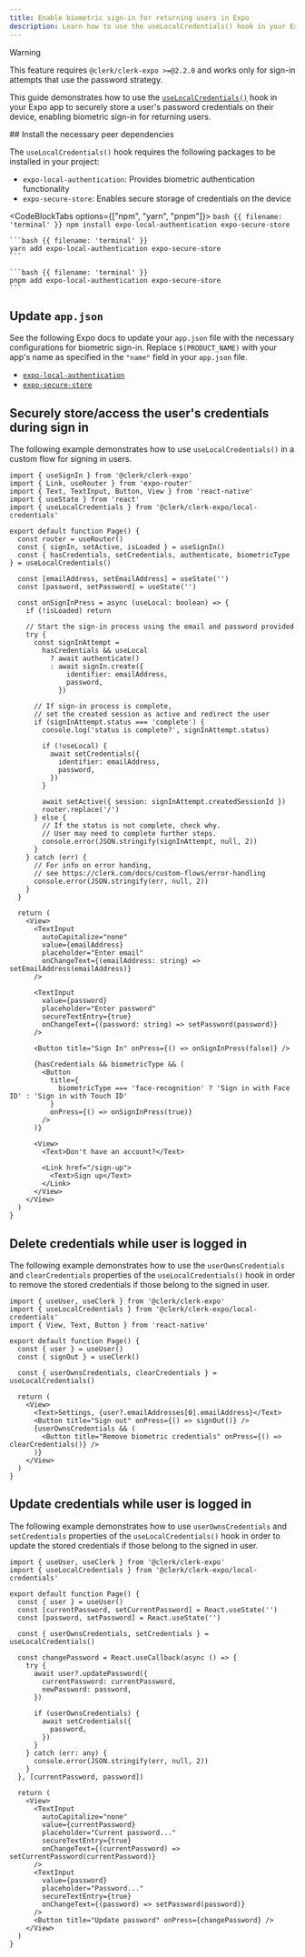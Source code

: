 ```yaml
---
title: Enable biometric sign-in for returning users in Expo
description: Learn how to use the useLocalCredentials() hook in your Expo app to enable biometric sign-ins for returning users.
---
```


> [!WARNING]
> This feature requires `@clerk/clerk-expo >=@2.2.0` and works only for sign-in attempts that use the password strategy.

This guide demonstrates how to use the [`useLocalCredentials()`](/docs/references/expo/use-local-credentials) hook in your Expo app to securely store a user's password credentials on their device, enabling biometric sign-in for returning users.

<Steps>
  ## Install the necessary peer dependencies

  The `useLocalCredentials()` hook requires the following packages to be installed in your project:

  - `expo-local-authentication`: Provides biometric authentication functionality
  - `expo-secure-store`: Enables secure storage of credentials on the device

  <CodeBlockTabs options={["npm", "yarn", "pnpm"]}>
    ```bash {{ filename: 'terminal' }}
    npm install expo-local-authentication expo-secure-store
    ```

    ```bash {{ filename: 'terminal' }}
    yarn add expo-local-authentication expo-secure-store
    ```

    ```bash {{ filename: 'terminal' }}
    pnpm add expo-local-authentication expo-secure-store
    ```
  </CodeBlockTabs>

  ## Update `app.json`

  See the following Expo docs to update your `app.json` file with the necessary configurations for biometric sign-in. Replace `$(PRODUCT_NAME)` with your app's name as specified in the `"name"` field in your `app.json` file.

  - [`expo-local-authentication`](https://docs.expo.dev/versions/latest/sdk/local-authentication/#configuration-in-appjsonappconfigjs)
  - [`expo-secure-store`](https://docs.expo.dev/versions/latest/sdk/securestore/#configuration-in-appjsonappconfigjs)

  ## Securely store/access the user's credentials during sign in

  The following example demonstrates how to use `useLocalCredentials()` in a custom flow for signing in users.

  ```tsx {{ filename: 'app/sign-in.tsx' }}
  import { useSignIn } from '@clerk/clerk-expo'
  import { Link, useRouter } from 'expo-router'
  import { Text, TextInput, Button, View } from 'react-native'
  import { useState } from 'react'
  import { useLocalCredentials } from '@clerk/clerk-expo/local-credentials'

  export default function Page() {
    const router = useRouter()
    const { signIn, setActive, isLoaded } = useSignIn()
    const { hasCredentials, setCredentials, authenticate, biometricType } = useLocalCredentials()

    const [emailAddress, setEmailAddress] = useState('')
    const [password, setPassword] = useState('')

    const onSignInPress = async (useLocal: boolean) => {
      if (!isLoaded) return

      // Start the sign-in process using the email and password provided
      try {
        const signInAttempt =
          hasCredentials && useLocal
            ? await authenticate()
            : await signIn.create({
                identifier: emailAddress,
                password,
              })

        // If sign-in process is complete,
        // set the created session as active and redirect the user
        if (signInAttempt.status === 'complete') {
          console.log('status is complete?', signInAttempt.status)

          if (!useLocal) {
            await setCredentials({
              identifier: emailAddress,
              password,
            })
          }

          await setActive({ session: signInAttempt.createdSessionId })
          router.replace('/')
        } else {
          // If the status is not complete, check why.
          // User may need to complete further steps.
          console.error(JSON.stringify(signInAttempt, null, 2))
        }
      } catch (err) {
        // For info on error handing,
        // see https://clerk.com/docs/custom-flows/error-handling
        console.error(JSON.stringify(err, null, 2))
      }
    }

    return (
      <View>
        <TextInput
          autoCapitalize="none"
          value={emailAddress}
          placeholder="Enter email"
          onChangeText={(emailAddress: string) => setEmailAddress(emailAddress)}
        />

        <TextInput
          value={password}
          placeholder="Enter password"
          secureTextEntry={true}
          onChangeText={(password: string) => setPassword(password)}
        />

        <Button title="Sign In" onPress={() => onSignInPress(false)} />

        {hasCredentials && biometricType && (
          <Button
            title={
              biometricType === 'face-recognition' ? 'Sign in with Face ID' : 'Sign in with Touch ID'
            }
            onPress={() => onSignInPress(true)}
          />
        )}

        <View>
          <Text>Don't have an account?</Text>

          <Link href="/sign-up">
            <Text>Sign up</Text>
          </Link>
        </View>
      </View>
    )
  }
  ```

  ## Delete credentials while user is logged in

  The following example demonstrates how to use the `userOwnsCredentials` and `clearCredentials` properties of the `useLocalCredentials()` hook in order to remove the stored credentials if those belong to the signed in user.

  ```tsx {{ filename: 'app/user.tsx' }}
  import { useUser, useClerk } from '@clerk/clerk-expo'
  import { useLocalCredentials } from '@clerk/clerk-expo/local-credentials'
  import { View, Text, Button } from 'react-native'

  export default function Page() {
    const { user } = useUser()
    const { signOut } = useClerk()

    const { userOwnsCredentials, clearCredentials } = useLocalCredentials()

    return (
      <View>
        <Text>Settings, {user?.emailAddresses[0].emailAddress}</Text>
        <Button title="Sign out" onPress={() => signOut()} />
        {userOwnsCredentials && (
          <Button title="Remove biometric credentials" onPress={() => clearCredentials()} />
        )}
      </View>
    )
  }
  ```

  ## Update credentials while user is logged in

  The following example demonstrates how to use `userOwnsCredentials` and `setCredentials` properties of the `useLocalCredentials()` hook in order to update the stored credentials if those belong to the signed in user.

  ```tsx {{ filename: 'app/update-user.tsx' }}
  import { useUser, useClerk } from '@clerk/clerk-expo'
  import { useLocalCredentials } from '@clerk/clerk-expo/local-credentials'

  export default function Page() {
    const { user } = useUser()
    const [currentPassword, setCurrentPassword] = React.useState('')
    const [password, setPassword] = React.useState('')

    const { userOwnsCredentials, setCredentials } = useLocalCredentials()

    const changePassword = React.useCallback(async () => {
      try {
        await user?.updatePassword({
          currentPassword: currentPassword,
          newPassword: password,
        })

        if (userOwnsCredentials) {
          await setCredentials({
            password,
          })
        }
      } catch (err: any) {
        console.error(JSON.stringify(err, null, 2))
      }
    }, [currentPassword, password])

    return (
      <View>
        <TextInput
          autoCapitalize="none"
          value={currentPassword}
          placeholder="Current password..."
          secureTextEntry={true}
          onChangeText={(currentPassword) => setCurrentPassword(currentPassword)}
        />
        <TextInput
          value={password}
          placeholder="Password..."
          secureTextEntry={true}
          onChangeText={(password) => setPassword(password)}
        />
        <Button title="Update password" onPress={changePassword} />
      </View>
    )
  }
  ```
</Steps>
